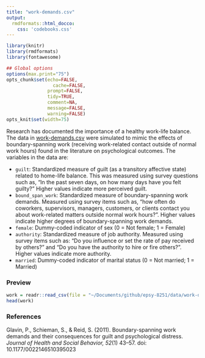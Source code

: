 ```yaml
---
title: "work-demands.csv"
output: 
  rmdformats::html_docco:
    css: 'codebooks.css'
---
```



```r
library(knitr)
library(rmdformats)
library(fontawesome)

## Global options
options(max.print="75")
opts_chunk$set(echo=FALSE,
	             cache=FALSE,
               prompt=FALSE,
               tidy=TRUE,
               comment=NA,
               message=FALSE,
               warning=FALSE)
opts_knit$set(width=75)
```


Research has documented the importance of a healthy work-life balance. The data in [work-demands.csv](https://github.com/zief0002/epsy-8251/raw/master/data/work-demands.csv) were simulated to mimic the effects of boundary-spanning work (receiving work-related contact outside of normal work hours) found in the literature on psychological outcomes. The variables in the data are:

- `guilt`: Standardized measure of guilt (as a transitory affective state) related to home-life balance. This was measured using survey questions such as,  "In the past seven days, on how many  days  have  you  felt  guilty?" Higher values indicate more perceived guilt.
- `bound_span_work`: Standardized measure of boundary-spanning work demands. Measured using survey items such as, "how  often  do  coworkers,  supervisors, managers, customers, or clients contact you about work-related  matters  outside  normal  work  hours?". Higher values indicate higher degrees of boundary-spanning work demands.
- `female`: Dummy-coded indicator of sex (0 = Not female; 1 = Female)
- `authority`: Standardized measure of job authority. Measured using survey items such as: "Do you influence or set the rate of pay  received  by  others?" and "Do you have  the authority to hire or fire others?". Higher values indicate more authority.
- `married`: Dummy-coded indicator of marital status (0 = Not married; 1 = Married)



### Preview

```r
work = readr::read_csv(file = "~/Documents/github/epsy-8251/data/work-demands.csv")
head(work)
```


### References


Glavin, P., Schieman, S., &amp; Reid, S. (2011). Boundary-spanning work demands and their consequences for guilt and psychological distress. *Journal of Health and Social Behavior, 52*(1) 43&ndash;57. doi: 10.1177/0022146510395023

